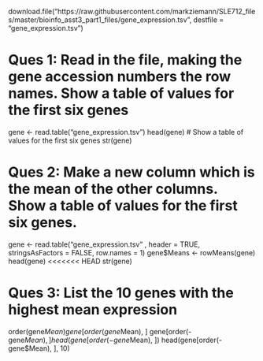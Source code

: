 download.file("https://raw.githubusercontent.com/markziemann/SLE712_files/master/bioinfo_asst3_part1_files/gene_expression.tsv", destfile = "gene_expression.tsv")

# Ques 1: Read in the file, making the gene accession numbers the row names. Show a table of values for the first six genes
gene <- read.table("gene_expression.tsv")
head(gene) # Show a table of values for the first six genes
str(gene)

# Ques 2: Make a new column which is the mean of the other columns. Show a table of values for the first six genes.

gene <- read.table("gene_expression.tsv" , header = TRUE, stringsAsFactors = FALSE, row.names = 1)
gene$Means <- rowMeans(gene)
head(gene)
<<<<<<< HEAD
str(gene)


# Ques 3: List the 10 genes with the highest mean expression
order(gene$Mean)
gene[order(gene$Mean), ]
gene[order(-gene$Mean), ]
head(gene[order(-gene$Mean), ])
head(gene[order(-gene$Mean), ], 10)


